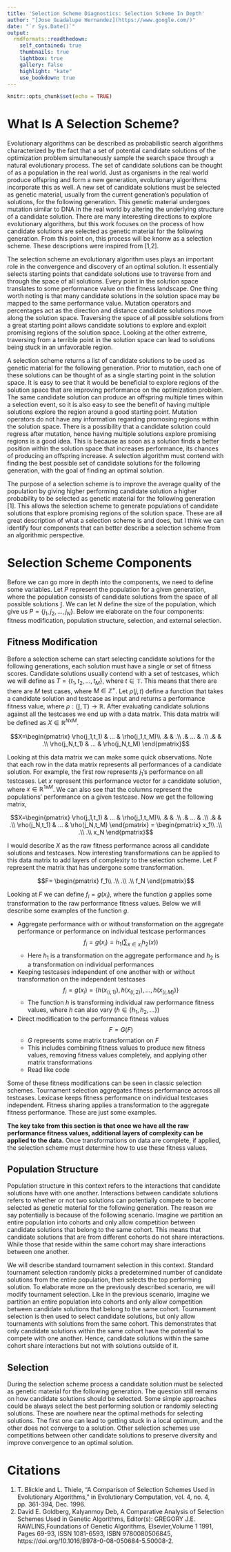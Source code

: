 ---
title: 'Selection Scheme Diagnostics: Selection Scheme In Depth'
author: "[Jose Guadalupe Hernandez](https://www.google.com/)"
date: "`r Sys.Date()`"
output:
  rmdformats::readthedown:
    self_contained: true
    thumbnails: true
    lightbox: true
    gallery: false
    highlight: "kate"
    use_bookdown: true
---

```{r setup, include=FALSE}
knitr::opts_chunk$set(echo = TRUE)
```

# What Is A Selection Scheme?

Evolutionary algorithms can be described as probabilistic search algorithms characterized by the fact that a set of potential candidate solutions of the optimization problem simultaneously sample the search space through a natural evolutionary process. 
The set of candidate solutions can be thought of as a population in the real world. 
Just as organisms in the real world produce offspring and form a new generation, evolutionary algorithms incorporate this as well. 
A new set of candidate solutions must be selected as genetic material, usually from the current generation's population of solutions, for the following generation.
This genetic material undergoes mutation similar to DNA in the real world by altering the underlying structure of a candidate solution.
There are many interesting directions to explore evolutionary algorithms, but this work focuses on the process of how candidate solutions are selected as genetic material for the following generation. 
From this point on, this process will be knonw as a selection scheme.
These descriptions were inspired from [1,2].

The selection scheme an evolutionary algorithm uses plays an important role in the convergence and discovery of an optimal solution.
It essentially selects starting points that candidate solutions use to traverse from and through the space of all solutions.
Every point in the solution space translates to some performance value on the fitness landscape.
One thing worth noting is that many candidate solutions in the solution space may be mapped to the same performance value.
Mutation operators and percentages act as the direction and distance candidate solutions move along the solution space.
Traversing the space of all possible solutions from a great starting point allows candidate solutions to explore and exploit promising regions of the solution space.
Looking at the other extreme, traversing from a terrible point in the solution space can lead to solutions being stuck in an unfavorable region.

A selection scheme returns a list of candidate solutions to be used as genetic material for the following generation.
Prior to mutation, each one of these solutions can be thought of as a single starting point in the solution space.
It is easy to see that it would be beneficial to explore regions of the solution space that are improving performance on the optimization problem.
The same candidate solution can produce an offspring multiple times within a selection event, so it is also easy to see the benefit of having multiple solutions explore the region around a good starting point.
Mutation operators do not have any information regarding promosing regions within the solution space. 
There is a possibility that a candidate solution could regress after mutation, hence having multiple solutions explore promising regions is a good idea. 
This is because as soon as a solution finds a better position within the solution space that increases performance, its chances of producing an offspring increase. 
A selection algorithm must contend with finding the best possible set of candidate solutions for the following generation, with the goal of finding an optimal solution. 

The purpose of a selection scheme is to improve the average quality of the population by giving higher performing candidate solution a higher probability to be selected as genetic material for the following generation [1]. 
This allows the selection scheme to generate populations of candidate solutions that explore promising regions of the solution space.
These are all great description of what a selection scheme is and does, but I think we can identify four components that can better describe a selection scheme from an algorithmic perspective.


# Selection Scheme Components

Before we can go more in depth into the components, we need to define some variables. 
Let $P$ represent the population for a given generation, where the population consists of candidate solutions from the space of all possible solutions $\mathbb{J}$. 
We can let $N$ define the size of the population, which give us $P=\{j_1, j_2,...,j_N\}$.
Below we elaborate on the four components: fitness modification, population structure, selection, and external selection.


## Fitness Modification

Before a selection scheme can start selecting candidate solutions for the following generations, each solution must have a single or set of fitness scores.
Candidate solutions usually contend with a set of testcases, which we will define as $T = \{t_1, t_2, ..., t_M \}$, where $t \in \mathbb{T}$.
This means that there are there are $M$ test cases, where $M \in \mathbb{Z}^+$.
Let $\rho(j,t)$ define a function that takes a candidate solution and testcase as input and returns a performance fitness value, where $\rho : (\mathbb{J},\mathbb{T}) \longrightarrow \mathbb{R}$.
After evaluating candidate solutions against all the testcases we end up with a data matrix.
This data matrix will be defined as $X \in \mathbb{R}^{N\text{x}M}$.

$$X=\begin{pmatrix}
\rho(j_1,t_1) & ... & \rho(j_1,t_M)\\ 
 .&  & .\\ 
 .& ... & .\\ 
 .&  & .\\ 
\rho(j_N,t_1) & ... & \rho(j_N,t_M)
\end{pmatrix}$$

Looking at this data matrix we can make some quick observations. 
Note that each row in the data matrix represents all performances of a candidate solution.
For example, the first row represents $j_1$'s performance on all testcases.
Let $x$ represent this performance vector for a candidate solution, where $x \in \mathbb{R}^{1\text{x}M}$.
We can also see that the columns represent the populations' performance on a given testcase.
Now we get the following matrix,

$$X=\begin{pmatrix}
\rho(j_1,t_1) & ... & \rho(j_1,t_M)\\ 
 .&  & .\\ 
 .& ... & .\\ 
 .&  & .\\ 
\rho(j_N,t_1) & ... & \rho(j_N,t_M)
\end{pmatrix} =
\begin{pmatrix}
x_1\\ 
.\\ 
.\\ 
.\\ 
x_N
\end{pmatrix}$$

I would describe $X$ as the raw fitness performance across all candidate solutions and testcases.
Now interesting transformations can be applied to this data matrix to add layers of complexity to the selection scheme. 
Let $F$ represent the matrix that has undergone some transformation.

$$F=
\begin{pmatrix}
f_1\\ 
.\\ 
.\\ 
.\\ 
f_N
\end{pmatrix}$$

Looking at $F$ we can define $f_i = g(x_i)$, where the function $g$ applies some transformation to the raw performance fitness values. 
Below we will describe some examples of the function $g$. 

- Aggregate performance with or without transformation on the aggregate performance or performance on individual testcase performances
$$f_i = g(x_i) = h_1 \bigg ( \sum_{x \in x_i} h_2(x) \bigg ) $$
  - Here $h_1$ is a transformation on the aggregate performance and $h_2$ is a transformation on individual performances
- Keeping testcases independent of one another with or without transformation on the independent testcases
$$f_i = g(x_i) = \{ h(x_{(i,1)}), h(x_{(i,2)}), ..., h(x_{(i,M)}) \}$$
  - The function $h$ is transforming individual raw performance fitness values, where $h$ can also vary ($h \in \{h_1, h_2,...\}$)
- Direct modification to the performance fitness values
$$F = G(F)$$
  - $G$ represents some matrix transformation on $F$
  - This includes combining fitness values to produce new fitness values, removing fitness values completely, and applying other matrix transformations
  - Read like code
  
Some of these fitness modifications can be seen in classic selection schemes. 
Tournament selection aggregates fitness performance across all testcases. 
Lexicase keeps fitness performance on individual testcases independent. 
Fitness sharing applies a transformation to the aggregate fitness performance.
These are just some examples.

**The key take from this section is that once we have all the raw performance fitness values, additional layers of complexity can be applied to the data.**
Once transformations on data are complete, if applied, the selection scheme must determine how to use these fitness values.


## Population Structure

Population structure in this context refers to the interactions that candidate solutions have with one another. 
Interactions between candidate solutions refers to whether or not two solutions can potentially compete to become selected as genetic material for the following generation. 
The reason we say potentially is because of the following scenario. 
Imagine we partition an entire population into cohorts and only allow competition between candidate solutions that belong to the same cohort.
This means that candidate solutions that are from different cohorts do not share interactions.
While those that reside within the same cohort may share interactions between one another.

We will describe standard tournament selection in this context. 
Standard tournament selection randomly picks a predetermined number of candidate solutions from the entire population, then selects the top performing solution. 
To elaborate more on the previously described scenario, we will modify tournament selection. 
Like in the previous scenario, imagine we partition an entire population into cohorts and only allow competition between candidate solutions that belong to the same cohort.
Tournament selection is then used to select candidate solutions, but only allow tournaments with solutions from the same cohort.
This demonstrates that only candidate solutions within the same cohort have the potential to compete with one another.
Hence, candidate solutions within the same cohort share interactions but not with solutions outside of it.


## Selection

During the selection scheme process a candidate solution must be selected as genetic material for the following generation.
The question still remains on how candidate solutions should be selected. 
Some simple approaches could be always select the best performing solution or randomly selecting solutions. 
These are nowhere near the optimal methods for selecting solutions.
The first one can lead to getting stuck in a local optimum, and the other does not converge to a solution. 
Other selection schemes use competitions between other candidate solutions to preserve diversity and improve convergence to an optimal solution.


# Citations

1. T. Blickle and L. Thiele, "A Comparison of Selection Schemes Used in Evolutionary Algorithms," in Evolutionary Computation, vol. 4, no. 4, pp. 361-394, Dec. 1996.
2. David E. Goldberg, Kalyanmoy Deb,
A Comparative Analysis of Selection Schemes Used in Genetic Algorithms, Editor(s): GREGORY J.E. RAWLINS,Foundations of Genetic Algorithms, Elsevier,Volume 1 1991, Pages 69-93, ISSN 1081-6593, ISBN 9780080506845, https://doi.org/10.1016/B978-0-08-050684-5.50008-2.







